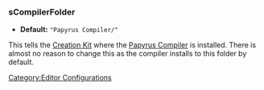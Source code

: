 <onlyinclude>
=== sCompilerFolder ===
* '''Default:''' <Code>"Papyrus Compiler/"</Code>

This tells the [[Creation Kit]] where the [[Papyrus Compiler]] is installed.
There is almost no reason to change this as the compiler installs to this folder by default.
</onlyinclude>


[[Category:Editor Configurations]]
